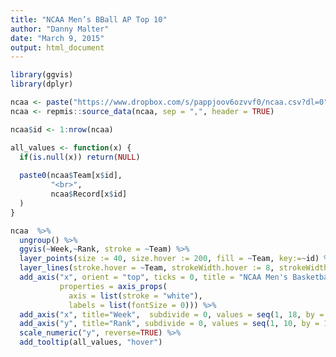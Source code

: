 ```yaml
---
title: "NCAA Men’s BBall AP Top 10"
author: "Danny Malter"
date: "March 9, 2015"
output: html_document
---
```



```r
library(ggvis)
library(dplyr)

ncaa <- paste("https://www.dropbox.com/s/pappjoov6ozvvf0/ncaa.csv?dl=0")
ncaa <- repmis::source_data(ncaa, sep = ",", header = TRUE)
```


```r
ncaa$id <- 1:nrow(ncaa)

all_values <- function(x) {
  if(is.null(x)) return(NULL)
  
  paste0(ncaa$Team[x$id],            
         "<br>",
         ncaa$Record[x$id]
  )
}
```


```r
ncaa  %>%
  ungroup() %>%
  ggvis(~Week,~Rank, stroke = ~Team) %>%
  layer_points(size := 40, size.hover := 200, fill = ~Team, key:=~id) %>%
  layer_lines(stroke.hover = ~Team, strokeWidth.hover := 8, strokeWidth := 1) %>%
  add_axis("x", orient = "top", ticks = 0, title = "NCAA Men's Basketball AP Top 10",
           properties = axis_props(
             axis = list(stroke = "white"),
             labels = list(fontSize = 0))) %>%
  add_axis("x", title="Week",  subdivide = 0, values = seq(1, 18, by = 1), format="####") %>%
  add_axis("y", title="Rank", subdivide = 0, values = seq(1, 10, by = 1), format='####') %>%
  scale_numeric("y", reverse=TRUE) %>%
  add_tooltip(all_values, "hover")
```